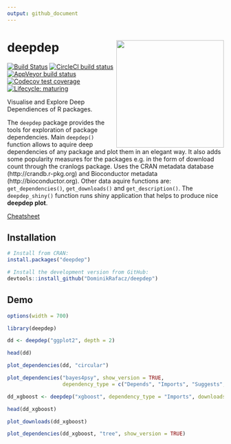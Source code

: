 ```yaml
---
output: github_document
---
```


# deepdep <img src='images/logo.png' align="right" height="250" />

<!-- badges: start -->
[![Build Status](https://travis-ci.org/DominikRafacz/deepdep.svg?branch=master)](https://travis-ci.org/DominikRafacz/deepdep)
[![CircleCI build status](https://circleci.com/gh/DominikRafacz/deepdep.svg?style=svg)](https://circleci.com/gh/DominikRafacz/deepdep)
[![AppVeyor build status](https://ci.appveyor.com/api/projects/status/github/DominikRafacz/deepdep?branch=master&svg=true)](https://ci.appveyor.com/project/DominikRafacz/deepdep)
[![Codecov test coverage](https://codecov.io/gh/DominikRafacz/deepdep/branch/master/graph/badge.svg)](https://codecov.io/gh/DominikRafacz/deepdep?branch=master)
[![Lifecycle: maturing](https://img.shields.io/badge/lifecycle-maturing-blue.svg)](https://www.tidyverse.org/lifecycle/#maturing)

<!-- badges: end -->

Visualise and Explore Deep Dependiences of R packages.

The `deepdep` package provides the tools for exploration of package dependencies. Main `deepdep()` function allows to aquire deep dependencies of any package and plot them in an elegant way. It also adds some popularity measures for the packages e.g. in the form of download count through the cranlogs package. Uses the CRAN metadata database (http://crandb.r-pkg.org) and Bioconductor metadata (http://bioconductor.org). Other data aquire functions are: `get_dependencies()`, `get_downloads()` and `get_description()`. The `deepdep_shiny()` function runs shiny application that helps to produce nice **deepdep plot**. 
    
[Cheatsheet](https://dominikrafacz.github.io/deepdep/articles/deepdep-package.html)

## Installation

```r
# Install from CRAN: 
install.packages("deepdep")

# Install the development version from GitHub:
devtools::install_github("DominikRafacz/deepdep")
```

## Demo

```r
options(width = 700)
```

```r
library(deepdep)

dd <- deepdep("ggplot2", depth = 2)

head(dd)

plot_dependencies(dd, "circular")
```
```r
plot_dependencies("bayes4psy", show_version = TRUE,
                  dependency_type = c("Depends", "Imports", "Suggests", "LinkingTo"))
```

```r
dd_xgboost <- deepdep("xgboost", dependency_type = "Imports", downloads = TRUE)

head(dd_xgboost)

plot_downloads(dd_xgboost)

plot_dependencies(dd_xgboost, "tree", show_version = TRUE)
```
<!------------------------

This package was made during `1120-DS000-ISP-0500`[Advanced Programming in R](https://github.com/mini-pw/2020Z-ProgramowanieWR) course at Warsaw University of Technology.--> 
